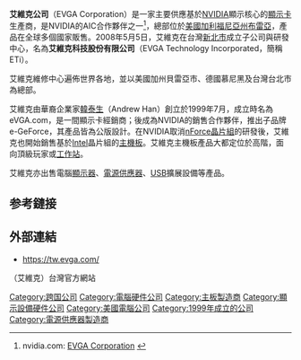 {{Infobox company
|name             = 艾維克
|name_en          = EVGA Corporation
|logo             = EVGA Logo.svg
|type             = [[私人公司|私人公司]]
|genre            =
|foundation       = July 1999  <!--modifies "Founded" entry-->
|founder          = Andrew Han<br>Keith Rotchford
|location_city    = [[加利福尼亞州|加利福尼亞州]][[布雷亞_(加利福尼亞州)|布雷亞]]
|location_country = {{USA}}
|location         = 
|locations        = 8
|origins          =
|key_people       = 
|area_served      = 全球
|industry         = [[資訊業|計算機硬件和外部設備]]
|products         = [[顯示卡|顯示卡]]<br>[[主板|主板]]<br>[[電源供應器|電源供應器]]<br>[[顯示器|顯示器]]<br>[[機殼|機殼]]<br>[[滑鼠|滑鼠]]<br>[[消費電子產品|消費電子產品]]
|services         =
|revenue          =
|operating_income =
|net_income       =
|num_employees    = 250+
|parent           =
|divisions        = EVGA GMBH, EVGA Technology Inc.
|subsid           =
|homepage         = {{URL|evga.com}}
|dissolved        =
|footnotes        =
}}	
'''艾維克公司'''（EVGA Corporation）是一家主要供應基於[[NVIDIA|NVIDIA]]顯示核心的[[顯示卡|顯示卡]]生產商，是NVIDIA的AIC合作夥伴之一<ref>nvidia.com: [http://www.nvidia.com/object/IO_20020820_5554.html EVGA Corporation] {{Wayback|url=http://www.nvidia.com/object/IO_20020820_5554.html |date=20180308154907 }}</ref>，總部位於[[美國|美國]][[加利福尼亞州|加利福尼亞州]][[布雷亚_(加利福尼亚州)|布雷亞]]，產品在全球多個國家販售。2008年5月5日，艾維克在台灣[[新北市|新北市]]成立子公司與研發中心，名為'''艾維克科技股份有限公司'''（EVGA Technology Incorporated，簡稱ETi）。

艾維克維修中心遍佈世界各地，並以美國加州貝雷亞市、德國慕尼黑及台灣台北市為總部。

艾維克由華裔企業家[[韓泰生|韓泰生]]（Andrew Han）創立於1999年7月，成立時名為eVGA.com，是一間顯示卡經銷商；後成為NVIDIA的銷售合作夥伴，推出子品牌e-GeForce，其產品皆為公版設計。在NVIDIA取消[[nForce|nForce]][[晶片組|晶片組]]的研發後，艾維克也開始銷售基於[[Intel|Intel]]晶片組的[[主機板|主機板]]。艾維克主機板產品大都定位於高階，面向頂級玩家或[[工作站|工作站]]。

艾維克亦出售電腦[[顯示器|顯示器]]、[[電源供應器|電源供應器]]、[[USB|USB]]擴展設備等產品。

== 参考鏈接 ==
<references/>

== 外部連結 ==
{{commonscat|EVGA Corporation}}
* https://tw.evga.com/ {{Wayback|url=https://tw.evga.com/ |date=20210226130535 }}
（艾維克）台灣官方網站



{{公司小作品}}

[[Category:跨国公司|Category:跨国公司]]
[[Category:電腦硬件公司|Category:電腦硬件公司]]
[[Category:主板製造商|Category:主板製造商]]
[[Category:顯示設備硬件公司|Category:顯示設備硬件公司]]
[[Category:美國電腦公司|Category:美國電腦公司]]
[[Category:1999年成立的公司|Category:1999年成立的公司]]
[[Category:電源供應器製造商|Category:電源供應器製造商]]